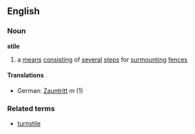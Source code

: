 ==English==
===Noun===
'''stile'''
# a [[means]] [[consist]]ing of [[several]] [[step]]s for [[surmount]]ing [[fence]]s
====Translations====
*German: [[Zauntritt]] ''m'' (1)
===Related terms===
*[[turnstile]]